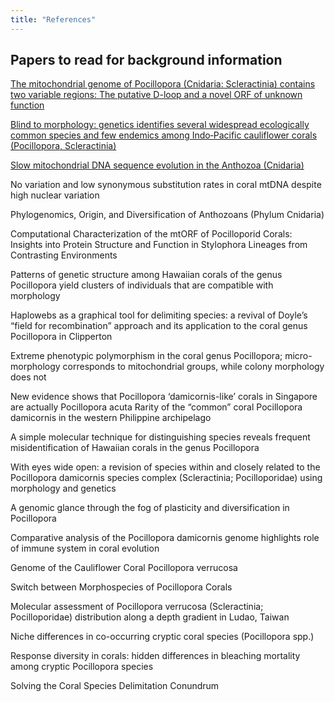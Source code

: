 ```yaml
---
title: "References"
---
```


## Papers to read for background information

[The mitochondrial genome of Pocillopora (Cnidaria: Scleractinia) contains two variable regions: The putative D-loop and a novel ORF of unknown function](https://www.sciencedirect.com/science/article/abs/pii/S0378111907003666?via%3Dihub)

[Blind to morphology: genetics identifies several widespread ecologically common species and few endemics among Indo‐Pacific cauliflower corals (Pocillopora, Scleractinia)](https://onlinelibrary.wiley.com/doi/10.1111/jbi.12110)

[Slow mitochondrial DNA sequence evolution in the Anthozoa (Cnidaria)](https://onlinelibrary.wiley.com/doi/full/10.1046/j.1365-294X.2002.01652.x)

No variation and low synonymous substitution rates in coral mtDNA despite high nuclear variation

Phylogenomics, Origin, and Diversification of Anthozoans (Phylum Cnidaria)

Computational Characterization of the mtORF of Pocilloporid Corals: Insights into Protein Structure and Function in Stylophora Lineages from Contrasting Environments

Patterns of genetic structure among Hawaiian corals of the genus Pocillopora yield clusters of individuals that are compatible with morphology

Haplowebs as a graphical tool for delimiting species: a revival of Doyle's "field for recombination" approach and its application to the coral genus Pocillopora in Clipperton

Extreme phenotypic polymorphism in the coral genus Pocillopora; micro-morphology corresponds to mitochondrial groups, while colony morphology does not

New evidence shows that Pocillopora ‘damicornis-like’ corals in Singapore are actually Pocillopora acuta
Rarity of the “common” coral Pocillopora damicornis in the western Philippine archipelago

A simple molecular technique for distinguishing species reveals frequent misidentification of Hawaiian corals in the genus Pocillopora 

With eyes wide open: a revision of species within and closely related to the Pocillopora damicornis species complex (Scleractinia; Pocilloporidae) using morphology and genetics

A genomic glance through the fog of plasticity and diversification in Pocillopora 

Comparative analysis of the Pocillopora damicornis genome highlights role of immune system in coral evolution

Genome of the Cauliflower Coral Pocillopora verrucosa

Switch between Morphospecies of Pocillopora Corals

Molecular assessment of Pocillopora verrucosa (Scleractinia; Pocilloporidae) distribution along a depth gradient in Ludao, Taiwan

Niche differences in co-occurring cryptic coral species (Pocillopora spp.)

Response diversity in corals: hidden differences in bleaching mortality among cryptic Pocillopora species

Solving the Coral Species Delimitation Conundrum
